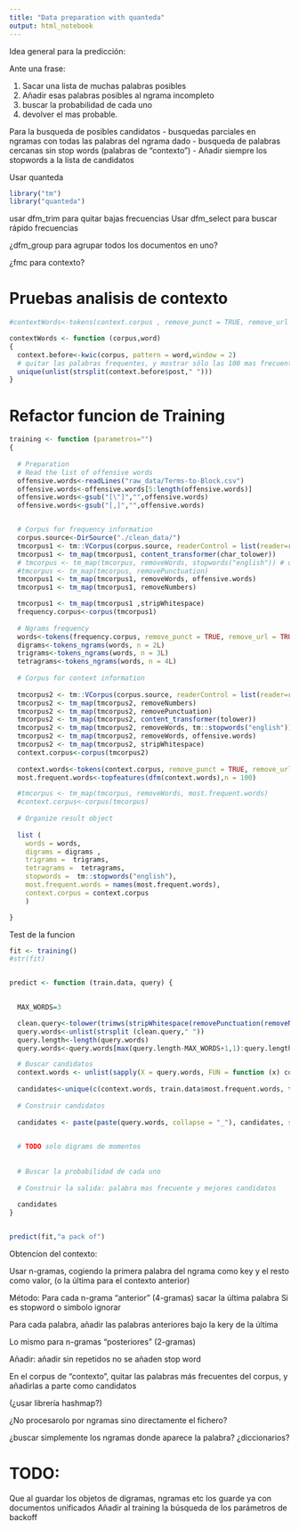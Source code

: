 ```yaml
---
title: "Data preparation with quanteda"
output: html_notebook
---
```




Idea general para la predicción:

Ante una frase: 

1.	Sacar una lista de muchas palabras posibles
2.	Añadir esas palabras posibles al ngrama incompleto
3.	buscar la probabilidad de cada uno 
4.	devolver el mas probable.


Para la busqueda de posibles candidatos
- busquedas parciales en ngramas con todas las palabras del  ngrama dado
- busqueda de palabras cercanas sin stop words (palabras de “contexto”) 
- Añadir siempre los stopwords a la lista de candidatos 
 
Usar quanteda

```r
library("tm")
library("quanteda")
```



usar dfm_trim para quitar bajas frecuencias
Usar dfm_select para buscar rápido frecuencias

¿dfm_group para agrupar todos los documentos en uno?


¿fmc para contexto?



# Pruebas analisis de contexto 

```r

#contextWords<-tokens(context.corpus , remove_punct = TRUE, remove_url = TRUE)

contextWords <- function (corpus,word)
{
  context.before<-kwic(corpus, pattern = word,window = 2)
  # quitar las palabras frequentes, y mostrar sólo las 100 mas frecuentes de las que queden
  unique(unlist(strsplit(context.before$post," ")))  
}


```


#  Refactor funcion de Training

```r

training <- function (parametros="")
{
  
  # Preparation
  # Read the list of offensive words 
  offensive.words<-readLines("raw_data/Terms-to-Block.csv")
  offensive.words<-offensive.words[5:length(offensive.words)]
  offensive.words<-gsub("[\"]","",offensive.words)
  offensive.words<-gsub("[,]","",offensive.words)  


  # Corpus for frequency information
  corpus.source<-DirSource("./clean_data/")
  tmcorpus1 <- tm::VCorpus(corpus.source, readerControl = list(reader=readPlain,language = "en"))
  tmcorpus1 <- tm_map(tmcorpus1, content_transformer(char_tolower))
  # tmcorpus <- tm_map(tmcorpus, removeWords, stopwords("english")) # quitar
  #tmcorpus <- tm_map(tmcorpus, removePunctuation)
  tmcorpus1 <- tm_map(tmcorpus1, removeWords, offensive.words)
  tmcorpus1 <- tm_map(tmcorpus1, removeNumbers)

  tmcorpus1 <- tm_map(tmcorpus1 ,stripWhitespace)
  frequency.corpus<-corpus(tmcorpus1)
  
  # Ngrams frequency
  words<-tokens(frequency.corpus, remove_punct = TRUE, remove_url = TRUE)
  digrams<-tokens_ngrams(words, n = 2L)
  trigrams<-tokens_ngrams(words, n = 3L)
  tetragrams<-tokens_ngrams(words, n = 4L)
  
  # Corpus for context information
  
  tmcorpus2 <- tm::VCorpus(corpus.source, readerControl = list(reader=readPlain,language = "en"))
  tmcorpus2 <- tm_map(tmcorpus2, removeNumbers)
  tmcorpus2 <- tm_map(tmcorpus2, removePunctuation)
  tmcorpus2 <- tm_map(tmcorpus2, content_transformer(tolower))
  tmcorpus2 <- tm_map(tmcorpus2, removeWords, tm::stopwords("english"))
  tmcorpus2 <- tm_map(tmcorpus2, removeWords, offensive.words)
  tmcorpus2 <- tm_map(tmcorpus2, stripWhitespace)
  context.corpus<-corpus(tmcorpus2)
  
  context.words<-tokens(context.corpus, remove_punct = TRUE, remove_url = TRUE)
  most.frequent.words<-topfeatures(dfm(context.words),n = 100)

  #tmcorpus <- tm_map(tmcorpus, removeWords, most.frequent.words)
  #context.corpus<-corpus(tmcorpus)
  
  # Organize result object 
  
  list (
    words = words,
    digrams = digrams ,
    trigrams =  trigrams,
    tetragrams =  tetragrams,
    stopwords =  tm::stopwords("english"),
    most.frequent.words = names(most.frequent.words),
    context.corpus = context.corpus
    )

}

```



Test de la funcion 
```r

fit <- training()
#str(fit)



```



```r


predict <- function (train.data, query) {

  
  MAX_WORDS=3

  clean.query<-tolower(trimws(stripWhitespace(removePunctuation(removeNumbers(query)))))
  query.words<-unlist(strsplit (clean.query," "))
  query.length<-length(query.words)
  query.words<-query.words[max(query.length-MAX_WORDS+1,1):query.length]

  # Buscar candidatos  
  context.words <- unlist(sapply(X = query.words, FUN = function (x) contextWords(fit$context.corpus,x)))  
   
  candidates<-unique(c(context.words, train.data$most.frequent.words, train.data$stopwords))
  
  # Construir candidatos
  
  candidates <- paste(paste(query.words, collapse = "_"), candidates, sep="_")

  
  # TODO solo digrams de momentos
  
  
  # Buscar la probabilidad de cada uno 
  
  # Construir la salida: palabra mas frecuente y mejores candidatos
  
  candidates
}


predict(fit,"a pack of")


```






Obtencion del contexto:

Usar n-gramas, cogiendo la primera palabra del ngrama como key y el resto como valor, (o la última para el contexto anterior)

Método: 
Para cada n-grama "anterior" (4-gramas)
sacar la última palabra
Si es stopword o simbolo ignorar 

Para cada palabra, añadir las palabras anteriores  bajo la kery de la última

Lo mismo para n-gramas "posteriores" (2-gramas)  

Añadir: 
  añadir sin repetidos
  no se añaden stop word


En el corpus de "contexto", quitar las palabras más frecuentes del corpus, y añadirlas a parte como candidatos


(¿usar librería hashmap?)



¿No procesarolo por ngramas sino directamente el fichero? 

¿buscar simplemente los ngramas donde aparece la palabra? ¿diccionarios?

# TODO: 
Que al guardar los objetos de digramas, ngramas etc los guarde ya con documentos unificados
Añadir al training la búsqueda de los parámetros de backoff

